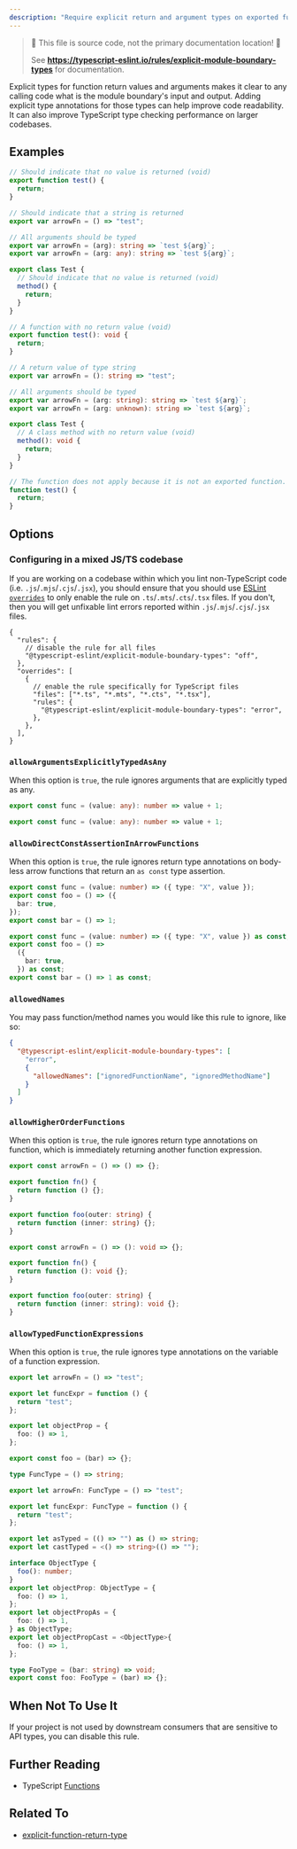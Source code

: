 ```yaml
---
description: "Require explicit return and argument types on exported functions' and classes' public class methods."
---
```



> 🛑 This file is source code, not the primary documentation location! 🛑
>
> See **https://typescript-eslint.io/rules/explicit-module-boundary-types** for documentation.

Explicit types for function return values and arguments makes it clear to any calling code what is the module boundary's input and output.
Adding explicit type annotations for those types can help improve code readability.
It can also improve TypeScript type checking performance on larger codebases.

## Examples

<Tabs>
<TabItem value="❌ Incorrect">

```ts
// Should indicate that no value is returned (void)
export function test() {
  return;
}

// Should indicate that a string is returned
export var arrowFn = () => "test";

// All arguments should be typed
export var arrowFn = (arg): string => `test ${arg}`;
export var arrowFn = (arg: any): string => `test ${arg}`;

export class Test {
  // Should indicate that no value is returned (void)
  method() {
    return;
  }
}
```

</TabItem>
<TabItem value="✅ Correct">

```ts
// A function with no return value (void)
export function test(): void {
  return;
}

// A return value of type string
export var arrowFn = (): string => "test";

// All arguments should be typed
export var arrowFn = (arg: string): string => `test ${arg}`;
export var arrowFn = (arg: unknown): string => `test ${arg}`;

export class Test {
  // A class method with no return value (void)
  method(): void {
    return;
  }
}

// The function does not apply because it is not an exported function.
function test() {
  return;
}
```

</TabItem>
</Tabs>

## Options

### Configuring in a mixed JS/TS codebase

If you are working on a codebase within which you lint non-TypeScript code (i.e. `.js`/`.mjs`/`.cjs`/`.jsx`), you should ensure that you should use [ESLint `overrides`](https://eslint.org/docs/user-guide/configuring#disabling-rules-only-for-a-group-of-files) to only enable the rule on `.ts`/`.mts`/`.cts`/`.tsx` files. If you don't, then you will get unfixable lint errors reported within `.js`/`.mjs`/`.cjs`/`.jsx` files.

```jsonc
{
  "rules": {
    // disable the rule for all files
    "@typescript-eslint/explicit-module-boundary-types": "off",
  },
  "overrides": [
    {
      // enable the rule specifically for TypeScript files
      "files": ["*.ts", "*.mts", "*.cts", "*.tsx"],
      "rules": {
        "@typescript-eslint/explicit-module-boundary-types": "error",
      },
    },
  ],
}
```

### `allowArgumentsExplicitlyTypedAsAny`

When this option is `true`, the rule ignores arguments that are explicitly typed as any.

<Tabs>
<TabItem value="❌ Incorrect for `allowArgumentsExplicitlyTypedAsAny: false`">

```ts option='{ "allowArgumentsExplicitlyTypedAsAny": false }'
export const func = (value: any): number => value + 1;
```

</TabItem>
<TabItem value="✅ Correct for `allowArgumentsExplicitlyTypedAsAny: true`">

```ts option='{ "allowArgumentsExplicitlyTypedAsAny": true }'
export const func = (value: any): number => value + 1;
```

</TabItem>
</Tabs>

### `allowDirectConstAssertionInArrowFunctions`

When this option is `true`, the rule ignores return type annotations on body-less arrow functions that return an `as const` type assertion.

<Tabs>
<TabItem value="❌ Incorrect for `allowDirectConstAssertionInArrowFunctions: false`">

```ts option='{ "allowDirectConstAssertionInArrowFunctions": false }'
export const func = (value: number) => ({ type: "X", value });
export const foo = () => ({
  bar: true,
});
export const bar = () => 1;
```

</TabItem>
<TabItem value="✅ Correct for `allowDirectConstAssertionInArrowFunctions: true`">

```ts option='{ "allowDirectConstAssertionInArrowFunctions": true }'
export const func = (value: number) => ({ type: "X", value }) as const;
export const foo = () =>
  ({
    bar: true,
  }) as const;
export const bar = () => 1 as const;
```

</TabItem>
</Tabs>

### `allowedNames`

You may pass function/method names you would like this rule to ignore, like so:

```json
{
  "@typescript-eslint/explicit-module-boundary-types": [
    "error",
    {
      "allowedNames": ["ignoredFunctionName", "ignoredMethodName"]
    }
  ]
}
```

### `allowHigherOrderFunctions`

When this option is `true`, the rule ignores return type annotations on function, which is immediately returning another function expression.

<Tabs>
<TabItem value="❌ Incorrect for `allowHigherOrderFunctions: false`">

```ts option='{ "allowHigherOrderFunctions": false }'
export const arrowFn = () => () => {};

export function fn() {
  return function () {};
}

export function foo(outer: string) {
  return function (inner: string) {};
}
```

</TabItem>
<TabItem value="✅ Correct for `allowHigherOrderFunctions: true`">

```ts option='{ "allowHigherOrderFunctions": true }'
export const arrowFn = () => (): void => {};

export function fn() {
  return function (): void {};
}

export function foo(outer: string) {
  return function (inner: string): void {};
}
```

</TabItem>
</Tabs>

### `allowTypedFunctionExpressions`

When this option is `true`, the rule ignores type annotations on the variable of a function expression.

<Tabs>
<TabItem value="❌ Incorrect for `allowTypedFunctionExpressions: false`">

```ts option='{ "allowTypedFunctionExpressions": false }'
export let arrowFn = () => "test";

export let funcExpr = function () {
  return "test";
};

export let objectProp = {
  foo: () => 1,
};

export const foo = (bar) => {};
```

</TabItem>
<TabItem value="✅ Correct for `allowTypedFunctionExpressions: true`">

```ts option='{ "allowTypedFunctionExpressions": true }'
type FuncType = () => string;

export let arrowFn: FuncType = () => "test";

export let funcExpr: FuncType = function () {
  return "test";
};

export let asTyped = (() => "") as () => string;
export let castTyped = <() => string>(() => "");

interface ObjectType {
  foo(): number;
}
export let objectProp: ObjectType = {
  foo: () => 1,
};
export let objectPropAs = {
  foo: () => 1,
} as ObjectType;
export let objectPropCast = <ObjectType>{
  foo: () => 1,
};

type FooType = (bar: string) => void;
export const foo: FooType = (bar) => {};
```

</TabItem>
</Tabs>

## When Not To Use It

If your project is not used by downstream consumers that are sensitive to API types, you can disable this rule.

## Further Reading

- TypeScript [Functions](https://www.typescriptlang.org/docs/handbook/functions.html#function-types)

## Related To

- [explicit-function-return-type](./explicit-function-return-type.mdx)
